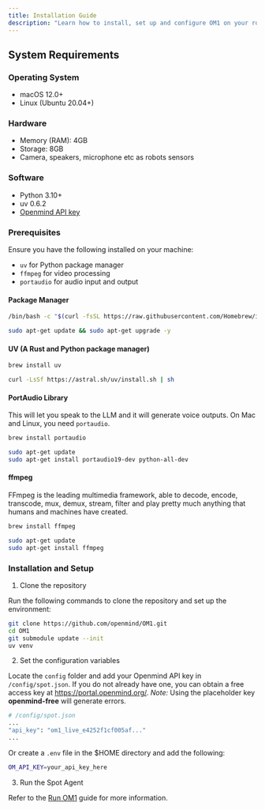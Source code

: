 ```yaml
---
title: Installation Guide
description: "Learn how to install, set up and configure OM1 on your robots."
---
```


## System Requirements

### Operating System

- macOS 12.0+
- Linux (Ubuntu 20.04+)

### Hardware

- Memory (RAM): 4GB
- Storage: 8GB
- Camera, speakers, microphone etc as robots sensors

### Software

- Python 3.10+
- uv 0.6.2
- [Openmind API key](https://portal.openmind.org/)

### Prerequisites

Ensure you have the following installed on your machine:

- `uv` for Python package manager
- `ffmpeg` for video processing
- `portaudio` for audio input and output

#### Package Manager

```bash Mac
/bin/bash -c "$(curl -fsSL https://raw.githubusercontent.com/Homebrew/install/HEAD/install.sh)"
```

``` bash Linux
sudo apt-get update && sudo apt-get upgrade -y
``` 

#### UV (A Rust and Python package manager)

``` bash Mac
brew install uv
```

``` bash Linux
curl -LsSf https://astral.sh/uv/install.sh | sh
```

#### PortAudio Library

This will let you speak to the LLM and it will generate voice outputs. On Mac and Linux, you need `portaudio`.

```bash Mac
brew install portaudio
```

```bash Linux
sudo apt-get update
sudo apt-get install portaudio19-dev python-all-dev
```

#### ffmpeg

FFmpeg is the leading multimedia framework, able to decode, encode, transcode, mux, demux, stream, filter and play pretty much anything that humans and machines have created.

```bash Mac
brew install ffmpeg
``` 

```bash Linux
sudo apt-get update
sudo apt-get install ffmpeg
``` 

### Installation and Setup

1. Clone the repository

Run the following commands to clone the repository and set up the environment:

```bash clone repo
git clone https://github.com/openmind/OM1.git
cd OM1
git submodule update --init
uv venv
```

2. Set the configuration variables

Locate the `config` folder and add your Openmind API key in `/config/spot.json`. If you do not already have one, you can obtain a free access key at https://portal.openmind.org/.  _Note:_ Using the placeholder key **openmind-free** will generate errors.

```bash set api key
# /config/spot.json
...
"api_key": "om1_live_e4252f1cf005af..."
...
```

Or create a `.env` file in the $HOME directory and add the following:

```bash
OM_API_KEY=your_api_key_here
```

3. Run the Spot Agent

Refer to the [Run OM1](/getting-started/run-om1) guide for more information.